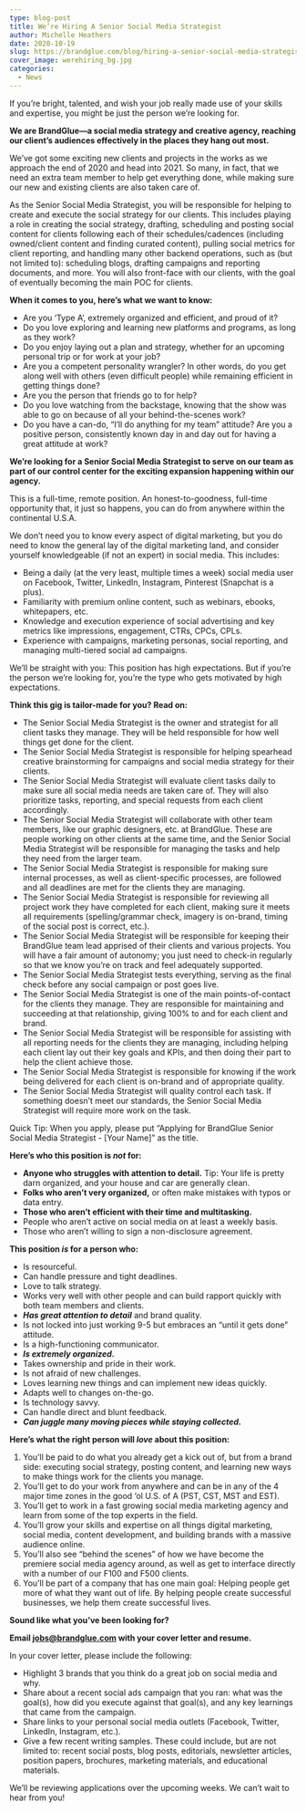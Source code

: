 ```yaml
---
type: blog-post
title: We’re Hiring A Senior Social Media Strategist
author: Michelle Heathers
date: 2020-10-19
slug: https://brandglue.com/blog/hiring-a-senior-social-media-strategist
cover_image: werehiring_bg.jpg
categories:
  - News
---
```

<!--StartFragment-->

If you’re bright, talented, and wish your job really made use of your skills and expertise, you might be just the person we’re looking for.

**We are BrandGlue—a social media strategy and creative agency, reaching our client’s audiences effectively in the places they hang out most.**

We’ve got some exciting new clients and projects in the works as we approach the end of 2020 and head into 2021. So many, in fact, that we need an extra team member to help get everything done, while making sure our new and existing clients are also taken care of.

As the Senior Social Media Strategist, you will be responsible for helping to create and execute the social strategy for our clients. This includes playing a role in creating the social strategy, drafting, scheduling and posting social content for clients following each of their schedules/cadences (including owned/client content and finding curated content), pulling social metrics for client reporting, and handling many other backend operations, such as (but not limited to): scheduling blogs, drafting campaigns and reporting documents, and more. You will also front-face with our clients, with the goal of eventually becoming the main POC for clients.

**When it comes to you, here’s what we want to know:**

* Are you ‘Type A’, extremely organized and efficient, and proud of it?
* Do you love exploring and learning new platforms and programs, as long as they work?
* Do you enjoy laying out a plan and strategy, whether for an upcoming personal trip or for work at your job?
* Are you a competent personality wrangler? In other words, do you get along well with others (even difficult people) while remaining efficient in getting things done?
* Are you the person that friends go to for help?
* Do you love watching from the backstage, knowing that the show was able to go on because of all your behind-the-scenes work?
* Do you have a can-do, “I’ll do anything for my team” attitude? Are you a positive person, consistently known day in and day out for having a great attitude at work?

**We’re looking for a Senior Social Media Strategist to serve on our team as part of our control center for the exciting expansion happening within our agency.**

This is a full-time, remote position. An honest-to-goodness, full-time opportunity that, it just so happens, you can do from anywhere within the continental U.S.A.

We don’t need you to know every aspect of digital marketing, but you do need to know the general lay of the digital marketing land, and consider yourself knowledgeable (if not an expert) in social media. This includes:

* Being a daily (at the very least, multiple times a week) social media user on Facebook, Twitter, LinkedIn, Instagram, Pinterest (Snapchat is a plus).
* Familiarity with premium online content, such as webinars, ebooks, whitepapers, etc.
* Knowledge and execution experience of social advertising and key metrics like impressions, engagement, CTRs, CPCs, CPLs.
* Experience with campaigns, marketing personas, social reporting, and managing multi-tiered social ad campaigns.

We’ll be straight with you: This position has high expectations. But if you’re the person we’re looking for, you’re the type who gets motivated by high expectations.

**Think this gig is tailor-made for you? Read on:**

* The Senior Social Media Strategist is the owner and strategist for all client tasks they manage. They will be held responsible for how well things get done for the client.
* The Senior Social Media Strategist is responsible for helping spearhead creative brainstorming for campaigns and social media strategy for their clients.
* The Senior Social Media Strategist will evaluate client tasks daily to make sure all social media needs are taken care of. They will also prioritize tasks, reporting, and special requests from each client accordingly.
* The Senior Social Media Strategist will collaborate with other team members, like our graphic designers, etc. at BrandGlue. These are people working on other clients at the same time, and the Senior Social Media Strategist will be responsible for managing the tasks and help they need from the larger team.
* The Senior Social Media Strategist is responsible for making sure internal processes, as well as client-specific processes, are followed and all deadlines are met for the clients they are managing.
* The Senior Social Media Strategist is responsible for reviewing all project work they have completed for each client, making sure it meets all requirements (spelling/grammar check, imagery is on-brand, timing of the social post is correct, etc.).
* The Senior Social Media Strategist will be responsible for keeping their BrandGlue team lead apprised of their clients and various projects. You will have a fair amount of autonomy; you just need to check-in regularly so that we know you’re on track and feel adequately supported.
* The Senior Social Media Strategist tests everything, serving as the final check before any social campaign or post goes live.
* The Senior Social Media Strategist is one of the main points-of-contact for the clients they manage. They are responsible for maintaining and succeeding at that relationship, giving 100% to and for each client and brand.
* The Senior Social Media Strategist will be responsible for assisting with all reporting needs for the clients they are managing, including helping each client lay out their key goals and KPIs, and then doing their part to help the client achieve those.
* The Senior Social Media Strategist is responsible for knowing if the work being delivered for each client is on-brand and of appropriate quality.
* The Senior Social Media Strategist will quality control each task. If something doesn’t meet our standards, the Senior Social Media Strategist will require more work on the task.

Quick Tip: When you apply, please put “Applying for BrandGlue Senior Social Media Strategist - \[Your Name]” as the title.

**Here’s who this position is *not* for:**

* **Anyone who struggles with attention to detail.** Tip: Your life is pretty darn organized, and your house and car are generally clean.
* **Folks who aren’t very organized,** or often make mistakes with typos or data entry.
* **Those who aren’t efficient with their time and multitasking.**
* People who aren’t active on social media on at least a weekly basis.
* Those who aren’t willing to sign a non-disclosure agreement.

**This position *is* for a person who:**

* Is resourceful.
* Can handle pressure and tight deadlines.
* Love to talk strategy.
* Works very well with other people and can build rapport quickly with both team members and clients.
* ***Has great attention to detail*** and brand quality.
* Is not locked into just working 9-5 but embraces an “until it gets done” attitude.
* Is a high-functioning communicator.
* ***Is extremely organized.***
* Takes ownership and pride in their work.
* Is not afraid of new challenges.
* Loves learning new things and can implement new ideas quickly.
* Adapts well to changes on-the-go.
* Is technology savvy.
* Can handle direct and blunt feedback.
* ***Can juggle many moving pieces while staying collected.***

**Here’s what the right person will *love* about this position:**

1. You’ll be paid to do what you already get a kick out of, but from a brand side: executing social strategy, posting content, and learning new ways to make things work for the clients you manage.
2. You’ll get to do your work from anywhere and can be in any of the 4 major time zones in the good ‘ol U.S. of A (PST, CST, MST and EST).
3. You’ll get to work in a fast growing social media marketing agency and learn from some of the top experts in the field.
4. You’ll grow your skills and expertise on all things digital marketing, social media, content development, and building brands with a massive audience online.
5. You’ll also see “behind the scenes” of how we have become the premiere social media agency around, as well as get to interface directly with a number of our F100 and F500 clients.
6. You’ll be part of a company that has one main goal: Helping people get more of what they want out of life. By helping people create successful businesses, we help them create successful lives.

**Sound like what you’ve been looking for?**

**Email [jobs@brandglue.com](mailto:jobs@brandglue.com) with your cover letter and resume.** 

In your cover letter, please include the following:

* Highlight 3 brands that you think do a great job on social media and why.
* Share about a recent social ads campaign that you ran: what was the goal(s), how did you execute against that goal(s), and any key learnings that came from the campaign.
* Share links to your personal social media outlets (Facebook, Twitter, LinkedIn, Instagram, etc.).
* Give a few recent writing samples. These could include, but are not limited to: recent social posts, blog posts, editorials, newsletter articles, position papers, brochures, marketing materials, and educational materials.

We’ll be reviewing applications over the upcoming weeks. We can’t wait to hear from you!

<!--EndFragment-->